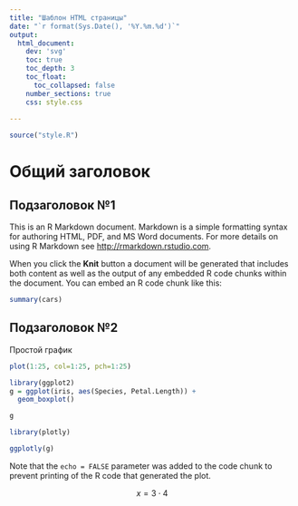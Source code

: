 ```yaml
---
title: "Шаблон HTML страницы"
date: "`r format(Sys.Date(), '%Y.%m.%d')`"
output: 
  html_document:
    dev: 'svg'
    toc: true
    toc_depth: 3
    toc_float: 
      toc_collapsed: false
    number_sections: true
    css: style.css
    
---
```


```r
source("style.R")
```

# Общий заголовок

## Подзаголовок №1

This is an R Markdown document. Markdown is a simple formatting syntax for authoring HTML, PDF, and MS Word documents. For more details on using R Markdown see <http://rmarkdown.rstudio.com>.

When you click the **Knit** button a document will be generated that includes both content as well as the output of any embedded R code chunks within the document. You can embed an R code chunk like this:

```r
summary(cars)
```

## Подзаголовок №2

Простой график

```r
plot(1:25, col=1:25, pch=1:25)
```

```r
library(ggplot2)
g = ggplot(iris, aes(Species, Petal.Length)) +
  geom_boxplot()

g
```

```r
library(plotly)

ggplotly(g)
```


Note that the `echo = FALSE` parameter was added to the code chunk to prevent printing of the R code that generated the plot.

$$
x = 3 \cdot 4
$$
